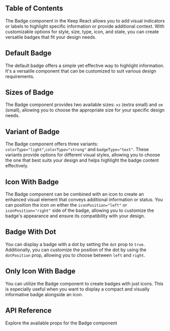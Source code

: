 
## Table of Contents

The Badge component in the Keep React allows you to add visual indicators or labels to highlight specific information or provide additional context. With customizable options for style, size, type, icon, and state, you can create versatile badges that fit your design needs.

## Default Badge

The default badge offers a simple yet effective way to highlight information. It's a versatile component that can be customized to suit various design requirements.

<CodePreview github="Badge" code={DefaultBadgeCode}>
  <DefaultBadge />
</CodePreview>

## Sizes of Badge

The Badge component provides two available sizes: `xs` (extra small) and `sm` (small), allowing you to choose the appropriate size for your specific design needs.

<CodePreview github="Badge" code={SizesOfBadgeCode}>
  <SizesOfBadge />
</CodePreview>

## Variant of Badge

The Badge component offers three variants: `colorType="light"`,`colorType="strong"` and `badgeType="text"`. These variants provide options for different visual styles, allowing you to choose the one that best suits your design and helps highlight the badge content effectively.

<CodePreview github="Badge" code={VariantOfBadgeCode}>
  <VariantOfBadge />
</CodePreview>

## Icon With Badge

The Badge component can be combined with an icon to create an enhanced visual element that conveys additional information or status. You can position the icon on either the `iconPosition="left"` or `iconPosition="right"` side of the badge, allowing you to customize the badge's appearance and ensure its compatibility with your design.

<CodePreview github="Badge" code={IconWithBadgeCode}>
  <IconWithBadge />
</CodePreview>

## Badge With Dot

You can display a badge with a dot by setting the `dot` prop to `true`. Additionally, you can customize the position of the dot by using the `dotPosition` prop, allowing you to choose between `left` and `right`.

<CodePreview github="Badge" code={BadgeWithDotCode}>
  <BadgeWithDot />
</CodePreview>

## Only Icon With Badge

You can utilize the Badge component to create badges with just icons. This is especially useful when you want to display a compact and visually informative badge alongside an icon.

<CodePreview github="Badge" code={OnlyIconOfBadgeCode}>
  <OnlyIconOfBadge />
</CodePreview>

## API Reference

Explore the available props for the Badge component

<ComponentApi data={badgeApiData} />
